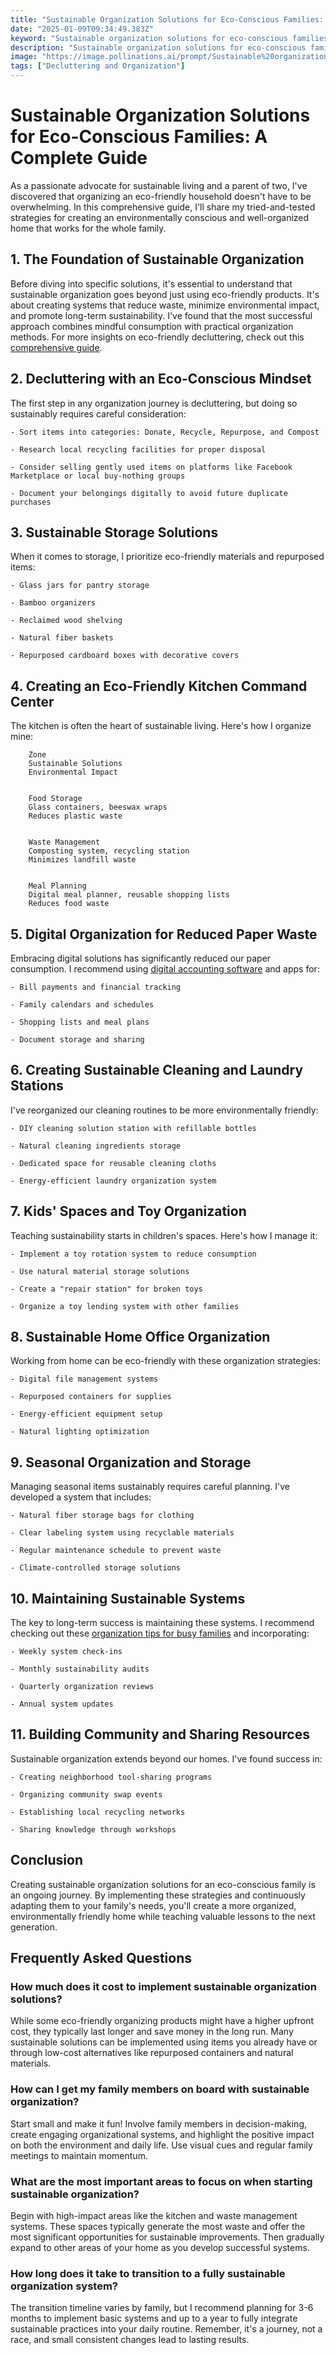 ```yaml
---
title: "Sustainable Organization Solutions for Eco-Conscious Families: A Complete Guide"
date: "2025-01-09T09:34:49.383Z"
keyword: "Sustainable organization solutions for eco-conscious families"
description: "Sustainable organization solutions for eco-conscious families"
image: "https://image.pollinations.ai/prompt/Sustainable%20organization%20solutions%20for%20eco-conscious%20families%2C%20realistic%20photo%2C%20high%20quality%2C%204k?width=1024&height=1024&nologo=true"
tags: ["Decluttering and Organization"]
---
```



# Sustainable Organization Solutions for Eco-Conscious Families: A Complete Guide


As a passionate advocate for sustainable living and a parent of two, I've discovered that organizing an eco-friendly household doesn't have to be overwhelming. In this comprehensive guide, I'll share my tried-and-tested strategies for creating an environmentally conscious and well-organized home that works for the whole family.



## 1. The Foundation of Sustainable Organization

Before diving into specific solutions, it's essential to understand that sustainable organization goes beyond just using eco-friendly products. It's about creating systems that reduce waste, minimize environmental impact, and promote long-term sustainability. I've found that the most successful approach combines mindful consumption with practical organization methods. For more insights on eco-friendly decluttering, check out this [comprehensive guide](https://productivityprospect.com/blog/eco-friendly-decluttering-solutions-for-sustainable-living/).



## 2. Decluttering with an Eco-Conscious Mindset

The first step in any organization journey is decluttering, but doing so sustainably requires careful consideration:



    - Sort items into categories: Donate, Recycle, Repurpose, and Compost

    - Research local recycling facilities for proper disposal

    - Consider selling gently used items on platforms like Facebook Marketplace or local buy-nothing groups

    - Document your belongings digitally to avoid future duplicate purchases



## 3. Sustainable Storage Solutions

When it comes to storage, I prioritize eco-friendly materials and repurposed items:



    - Glass jars for pantry storage

    - Bamboo organizers

    - Reclaimed wood shelving

    - Natural fiber baskets

    - Repurposed cardboard boxes with decorative covers



## 4. Creating an Eco-Friendly Kitchen Command Center

The kitchen is often the heart of sustainable living. Here's how I organize mine:




    
        Zone
        Sustainable Solutions
        Environmental Impact
    
    
        Food Storage
        Glass containers, beeswax wraps
        Reduces plastic waste
    
    
        Waste Management
        Composting system, recycling station
        Minimizes landfill waste
    
    
        Meal Planning
        Digital meal planner, reusable shopping lists
        Reduces food waste
    




## 5. Digital Organization for Reduced Paper Waste

Embracing digital solutions has significantly reduced our paper consumption. I recommend using [digital accounting software](https://productivityprospect.com/blog/accounting-software-for-managing-accounts-payable-and-receivable/) and apps for:



    - Bill payments and financial tracking

    - Family calendars and schedules

    - Shopping lists and meal plans

    - Document storage and sharing



## 6. Creating Sustainable Cleaning and Laundry Stations

I've reorganized our cleaning routines to be more environmentally friendly:



    - DIY cleaning solution station with refillable bottles

    - Natural cleaning ingredients storage

    - Dedicated space for reusable cleaning cloths

    - Energy-efficient laundry organization system



## 7. Kids' Spaces and Toy Organization

Teaching sustainability starts in children's spaces. Here's how I manage it:



    - Implement a toy rotation system to reduce consumption

    - Use natural material storage solutions

    - Create a "repair station" for broken toys

    - Organize a toy lending system with other families



## 8. Sustainable Home Office Organization

Working from home can be eco-friendly with these organization strategies:



    - Digital file management systems

    - Repurposed containers for supplies

    - Energy-efficient equipment setup

    - Natural lighting optimization



## 9. Seasonal Organization and Storage

Managing seasonal items sustainably requires careful planning. I've developed a system that includes:



    - Natural fiber storage bags for clothing

    - Clear labeling system using recyclable materials

    - Regular maintenance schedule to prevent waste

    - Climate-controlled storage solutions



## 10. Maintaining Sustainable Systems

The key to long-term success is maintaining these systems. I recommend checking out these [organization tips for busy families](https://productivityprospect.com/blog/home-organization-tips-for-busy-families/) and incorporating:



    - Weekly system check-ins

    - Monthly sustainability audits

    - Quarterly organization reviews

    - Annual system updates



## 11. Building Community and Sharing Resources

Sustainable organization extends beyond our homes. I've found success in:



    - Creating neighborhood tool-sharing programs

    - Organizing community swap events

    - Establishing local recycling networks

    - Sharing knowledge through workshops



## Conclusion

Creating sustainable organization solutions for an eco-conscious family is an ongoing journey. By implementing these strategies and continuously adapting them to your family's needs, you'll create a more organized, environmentally friendly home while teaching valuable lessons to the next generation.



## Frequently Asked Questions


### How much does it cost to implement sustainable organization solutions?

While some eco-friendly organizing products might have a higher upfront cost, they typically last longer and save money in the long run. Many sustainable solutions can be implemented using items you already have or through low-cost alternatives like repurposed containers and natural materials.



### How can I get my family members on board with sustainable organization?

Start small and make it fun! Involve family members in decision-making, create engaging organizational systems, and highlight the positive impact on both the environment and daily life. Use visual cues and regular family meetings to maintain momentum.



### What are the most important areas to focus on when starting sustainable organization?

Begin with high-impact areas like the kitchen and waste management systems. These spaces typically generate the most waste and offer the most significant opportunities for sustainable improvements. Then gradually expand to other areas of your home as you develop successful systems.



### How long does it take to transition to a fully sustainable organization system?

The transition timeline varies by family, but I recommend planning for 3-6 months to implement basic systems and up to a year to fully integrate sustainable practices into your daily routine. Remember, it's a journey, not a race, and small consistent changes lead to lasting results.


